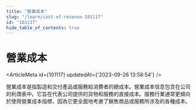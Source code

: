 ```yaml
---
title: "營業成本"
slug: "/learn/cost-of-revenue-101117"
id: "101117"
hide_table_of_contents: true
---
```



# 營業成本

<ArticleMeta id={101117} updatedAt={'2023-09-26 13:58:54'} />
<div className='border-solid border-b border-t-0 my-4 border-[var(--ifm-color-gray-300)]' />

營業成本是指製造和交付產品或服務給消費者的總成本。營業成本信息包含在公司的利潤表中。它旨在代表公司提供的貨物和服務的直接成本。服務行業通常更傾向於使用營業成本指標，因為它更全面地考慮了銷售商品或服務所涉及的各種成本。
